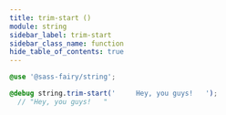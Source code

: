 ```yaml
---
title: trim-start ()
module: string
sidebar_label: trim-start
sidebar_class_name: function
hide_table_of_contents: true
---
```


<DocPage spec={Spec} />

```scss
@use '@sass-fairy/string';

@debug string.trim-start('     Hey, you guys!   ');
  // "Hey, you guys!   "
```
